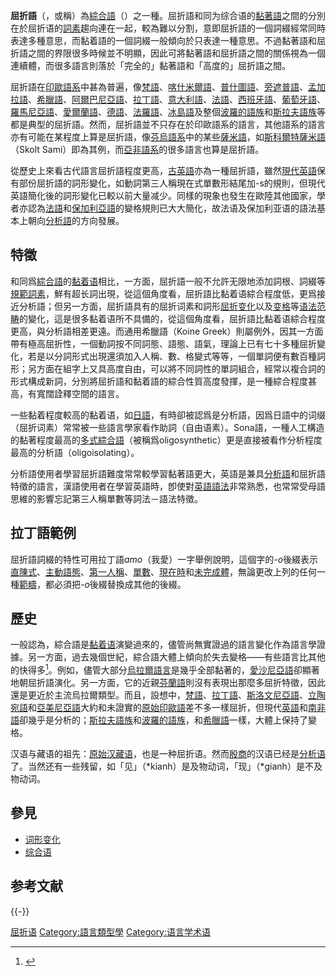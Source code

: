 {{cleanup-jargon|time=2016-12-01T21:59:56+00:00}}
'''屈折語'''（{{lang-en|'''fusional language'''}}，或稱{{lang|en|'''inflectional language'''}}）為[[綜合語|綜合語]]（{{lang|en|synthetic language}}）之一種。屈折語和同为综合语的[[黏著語|黏著語]]之間的分別在於屈折语的[[詞素|詞素]]趨向連在一起，較為難以分割，意即屈折語的一個詞綴經常同時表達多種意思，而黏着語的一個詞綴一般傾向於只表達一種意思。不過黏著語和屈折語之間的界限很多時候並不明顯，因此可將黏著語和屈折語之間的關係視為一個連續體，而很多語言則落於「完全的」黏著語和「高度的」屈折語之間。

屈折語在[[印歐語系|印歐語系]]中甚為普遍，像[[梵語|梵語]]、[[喀什米爾語|喀什米爾語]]、[[普什圖語|普什圖語]]、[[旁遮普語|旁遮普語]]、[[孟加拉語|孟加拉語]]、[[希臘語|希臘語]]、[[阿爾巴尼亞語|阿爾巴尼亞語]]、[[拉丁語|拉丁語]]、[[意大利語|意大利語]]、[[法語|法語]]、[[西班牙語|西班牙語]]、[[葡萄牙語|葡萄牙語]]、[[羅馬尼亞語|羅馬尼亞語]]、[[愛爾蘭語|愛爾蘭語]]、[[德語|德語]]、[[法羅語|法羅語]]、[[冰島語|冰島語]]及整個[[波羅的語族|波羅的語族]]和[[斯拉夫語族|斯拉夫語族]]等都是典型的屈折語。然而，屈折語並不只存在於印歐語系的語言，其他語系的語言亦有可能在某程度上算是屈折語，像[[芬烏語系|芬烏語系]]中的某些[[薩米語|薩米語]]，如[[斯科爾特薩米語|斯科爾特薩米語]]（Skolt Sami）即為其例，而[[亞非語系|亞非語系]]的很多語言也算是屈折語。

從歷史上來看古代語言屈折語程度更高，[[古英語|古英語]]亦為一種屈折語，雖然[[現代英語|現代英語]]保有部份屈折語的詞形變化，如動詞第三人稱現在式單數形結尾加-s的規則，但現代英語簡化後的詞形變化已較以前大量减少。同樣的現象也發生在歐陸其他國家，學者亦認為[[法語|法語]]和[[保加利亞語|保加利亞語]]的變格規則已大大簡化，故法语及保加利亚语的語法基本上朝向[[分析語|分析語]]的方向發展。

== 特徵 ==
和同爲[[綜合語|綜合語]]的[[黏着语|黏着语]]相比，一方面，屈折語一般不允許无限地添加詞根、詞綴等[[規範詞素|規範詞素]]，鮮有超长詞出現，從這個角度看，屈折語比黏着语綜合程度低，更爲接近分析語；但另一方面，屈折語具有的屈折词素和詞形[[屈折变化|屈折变化]]以及[[变格|变格]]等[[语法范畴|语法范畴]]的變化，這是很多黏着语所不具備的，從這個角度看，屈折語比黏着语綜合程度更高，與分析語相差更遠。而通用希臘語（Koine Greek）則屬例外，因其一方面帶有極高屈折性，一個動詞按不同詞態、語態、語氣，理論上已有七十多種屈折變化，若是以分詞形式出現還須加入人稱、數、格變式等等，一個單詞便有數百種詞形；另方面在組字上又具高度自由，可以將不同詞性的單詞組合，經常以複合詞的形式構成新詞，分別將屈折語和黏着語的綜合性質高度發揮，是一種綜合程度甚高，有寬闊詮釋空間的語言。

一些黏着程度較高的黏着语，如[[日語|日語]]，有時卻被認爲是分析語，因爲日語中的词缀（屈折词素）常常被一些語言學家看作助詞（自由语素）。Sona語，一種人工構造的黏著程度最高的[[多式綜合語|多式綜合語]]（被稱爲oligosynthetic）更是直接被看作分析程度最高的分析語（oligoisolating）。

分析語使用者學習屈折語難度常常較學習黏著語更大，英語是兼具[[分析語|分析語]]和屈折語特徵的語言，漢語使用者在學習英語時，卽使對[[英語語法|英語語法]]非常熟悉，也常常受母語思維的影響忘記第三人稱單數等詞法－語法特徵。

== 拉丁語範例 ==
屈折語詞綴的特性可用拉丁語''amo''（我愛）一字舉例說明，這個字的''-o''後綴表示[[直陳式|直陳式]]、[[主動語態|主動語態]]、[[第一人稱|第一人稱]]、[[單數_(語法)|單數]]、[[現在時|現在時]]和[[非完整体|未完成體]]，無論更改上列的任何一種[[語法範疇|範疇]]，都必須把''-o''後綴替換成其他的後綴。

== 歷史 ==
一般認為，綜合語是[[黏着语|黏着语]]演變過來的，儘管尚無實證過的語言變化作為語言學證據。另一方面，過去幾個世紀，綜合語大體上傾向於失去變格——有些語言比其他的快得多<ref>{{cite book|last=Deutscher|first=Guy|authorlink=:en:Guy Deutscher (linguist)|title=The unfolding of language: an evolutionary tour of mankind's greatest invention|publisher=Holt Paperbacks|location=New York|year=2006|edition=reprint|isbn=978-0-8050-8012-4}}</ref>。例如，儘管大部分[[烏拉爾語系|烏拉爾語言]]是幾乎全部黏著的，[[愛沙尼亞語|愛沙尼亞語]]卻顯著地朝屈折語演化。另一方面，它的近親[[芬蘭語|芬蘭語]]則沒有表現出那麼多屈折特徵，因此還是更近於主流烏拉爾類型。而且，設想中，[[梵語|梵語]]、[[拉丁語|拉丁語]]、[[斯洛文尼亞語|斯洛文尼亞語]]、[[立陶宛語|立陶宛語]]和[[亞美尼亞語|亞美尼亞語]]大約和未證實的[[原始印歐語|原始印歐語]]差不多一樣屈折，但現代[[英語|英語]]和[[南非語|南非語]]卻幾乎是分析的；[[斯拉夫語族|斯拉夫語族]]和[[波羅的語族|波羅的語族]]，和[[希臘語|希臘語]]一樣，大體上保持了變格。

汉语与藏语的祖先：[[原始汉藏语|原始汉藏语]]，也是一种屈折语。然而[[商朝|殷商]]的汉语已经是[[分析语|分析语]]了。当然还有一些残留，如「见」（*kianh）是及物动词，「现」（*gianh）是不及物动词。

== 參見 ==
* [[词形变化|词形变化]]
* [[综合语|综合语]]

== 参考文献 ==
{{Reflist}}
{{-}}
{{語言類型學}}

[[Category:屈折语|]]
[[Category:語言類型學|Category:語言類型學]]
[[Category:语言学术语|Category:语言学术语]]